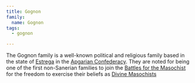 ```yaml
---
title: Gognon
family:
  name: Gognon
tags:
  - gognon

---
```


The Gognon family is a well-known political and religious family based in the
state of [Estrega](/locations/estrega/) in the
[Apgarian Confederacy](/locations/apgar/). They are noted for being one
of the first non-Sanerian families to join the
[Battles for the Masochist](/events/battles-for-the-masochist/) for the
freedom to exercise their beliefs as
[Divine Masochists](/religions/divine-masochism/orthodox/)
